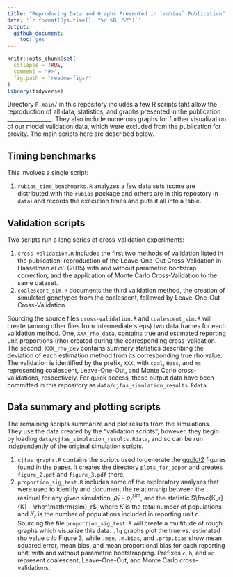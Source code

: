 ```yaml
---
title: "Reproducing Data and Graphs Presented in `rubias` Publication"
date: '`r format(Sys.time(), "%d %B, %Y")`'
output:
  github_document:
    toc: yes
---
```


<!-- README.md is generated from README.Rmd. Please edit that file -->


```r
knitr::opts_chunk$set(
  collapse = TRUE,
  comment = "#>",
  fig.path = "readme-figs/"
)
library(tidyverse)
```


Directory `R-main/` in this repository includes a few R scripts taht  allow the reproduction of all data, 
statistics, and graphs presented in the publication ________________. They also include 
numerous graphs for further visualization of our model validation data, which were excluded
from the publication for brevity.  The main scripts here are described below.

## Timing benchmarks

This involves a single script:

1. `rubias_time_benchmarks.R` analyzes a few data sets (some are distributed with the `rubias` package
and others are in this repostory in `data`) and records the execution times
and puts it all into a table.

## Validation scripts

Two scripts run a long series of cross-validation experiments:

1.  `cross-validation.R` includes the first two methods of validation listed in the 
publication: reproduction of the Leave-One-Out Cross-Validation in Hasselman *et al.* (2015)
with and without parametric bootstrap correction, and the application of Monte Carlo
Cross-Validation to the same dataset. 
1.  `coalescent_sim.R` documents the third validation 
method, the creation of simulated genotypes from the coalescent, followed by Leave-One-Out
Cross-Validation.

Sourcing the source files `cross-validation.R` and `coalescent_sim.R` 
will create (among other files from intermediate steps)
two data.frames for each validation method. One, `XXX_rho_data`, contains true and 
estimated reporting unit proportions (rho) created during the corresponding 
cross-validation. The second, `XXX_rho_dev` contains summary statistics describing the 
deviation of each estimation method from its corresponding true rho value. 
The validation is identified by the prefix, `XXX`, with `coal`, `Hass`, and `mc` 
representing coalescent, Leave-One-Out, and Monte Carlo cross-validations, respectively.
For quick access, these output data have been committed in this repository
as `data/cjfas_simulation_results.Rdata`.


## Data summary and plotting scripts
The remaining scripts summarize and plot results from the simulations.
They use the data created by the "validation scripts"; however, they begin by loading `data/cjfas_simulation_results.Rdata`, and so can be run
independently of the original simulation scripts.


1.  `cjfas_graphs.R` contains the 
scripts used to generate the [ggplot2](http://ggplot2.tidyverse.org/) figures found in
the paper.  It creates the directory `plots_for_paper` and creates `figure_2.pdf` and 
`figure_3.pdf` there.
1. `proportion_sig_test.R` includes some of the exploratory analyses that were used 
to identify and document the relationship between the residual for any 
given simulation, $\tilde{\rho}_r - \rho^\mathrm{sim}_r$, and the statistic
$\frac{K_r}{K} -  \rho^\mathrm{sim}_r$, where $K$ is the total number of populations
and $K_r$ is the number of populations included in reporting unit $r$. 
Sourcing the file `proportion_sig_test.R` will create a multitude of
rough graphs which visualize this data. `.lg`
graphs plot the true vs. estimated rho value *a la* Figure 3, while `.mse`, 
`.m.bias`, and `.prop.bias` show mean squared error, mean bias, and mean proportional bias
for each reporting unit, with and without parametric bootstrapping. Prefixes `c`, `h`, 
and `mc` represent coalescent, Leave-One-Out, and Monte Carlo cross-validations.


